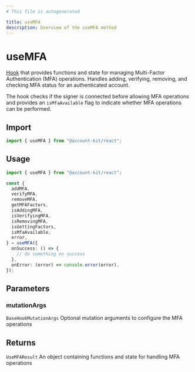 ```yaml
---
# This file is autogenerated

title: useMFA
description: Overview of the useMFA method
---
```


# useMFA

[Hook](https://github.com/alchemyplatform/aa-sdk/blob/main/account-kit/react/src/hooks/useMFA.ts) that provides functions and state for managing Multi-Factor Authentication (MFA) operations.
Handles adding, verifying, removing, and checking MFA status for an authenticated account.

The hook checks if the signer is connected before allowing MFA operations and provides an `isMfaAvailable` flag
to indicate whether MFA operations can be performed.

## Import

```ts
import { useMFA } from "@account-kit/react";
```

## Usage

```ts twoslash
import { useMFA } from "@account-kit/react";

const {
  addMFA,
  verifyMFA,
  removeMFA,
  getMFAFactors,
  isAddingMFA,
  isVerifyingMFA,
  isRemovingMFA,
  isGettingFactors,
  isMfaAvailable,
  error,
} = useMFA({
  onSuccess: () => {
    // do something on success
  },
  onError: (error) => console.error(error),
});
```

## Parameters

### mutationArgs

`BaseHookMutationArgs`
Optional mutation arguments to configure the MFA operations

## Returns

`UseMFAResult`
An object containing functions and state for handling MFA operations
